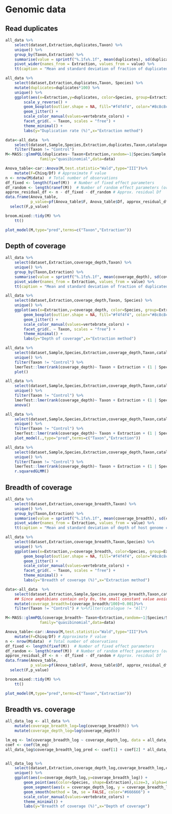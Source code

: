 # Genomic data

## Read duplicates

```r
all_data %>%
    select(dataset,Extraction,duplicates,Taxon) %>%
    unique() %>%
    group_by(Taxon,Extraction) %>%
    summarise(value = sprintf("%.1f±%.1f", mean(duplicates), sd(duplicates))) %>%
    pivot_wider(names_from = Extraction, values_from = value) %>%
    tt(caption = "Mean and standard deviation of fraction of duplicated reads")
```

```r
all_data %>%
    select(dataset,Extraction,duplicates,Taxon, Species) %>%
    mutate(duplicates=duplicates*100) %>%
    unique() %>%
    ggplot(aes(x=Extraction,y=duplicates, color=Species, group=Extraction)) + 
        scale_y_reverse() +
        geom_boxplot(outlier.shape = NA, fill="#f4f4f4", color="#8c8c8c") + 
        geom_jitter() + 
        scale_color_manual(values=vertebrate_colors) +
        facet_grid(. ~ Taxon, scales = "free") +
        theme_minimal() +
        labs(y="Duplication rate (%)",x="Extraction method")
```

```r
data<-all_data  %>%
    select(dataset,Sample,Species,Extraction,duplicates,Taxon,catalogue) %>%
    filter(Taxon != "Control") 
M<-MASS::glmmPQL(duplicates~ Taxon+Extraction,random=~1|Species/Sample,
               family="quasibinomial",data=data)

Anova_table<-car::Anova(M,test.statistic="Wald",type="III")%>%
    mutate(F=Chisq/Df) # Approximate F value
n <- nrow(M$data)  # Total number of observations
df_fixed <- length(fixef(M))  # Number of fixed effect parameters
df_random <- length(ranef(M))  # Number of random effect parameters (or levels)
approx_residual_df <- n - df_fixed - df_random # Approx. residual Df
data.frame(Anova_table,
           p_value=pf(Anova_table$F, Anova_table$Df, approx_residual_df, lower.tail = FALSE))%>%
  select(F,p_value)

broom.mixed::tidy(M) %>%
    tt()

plot_model(M,type="pred",terms=c("Taxon","Extraction"))
```

## Depth of coverage

```r
all_data %>%
    select(dataset,Extraction,coverage_depth,Taxon) %>%
    unique() %>%
    group_by(Taxon,Extraction) %>%
    summarise(value = sprintf("%.1f±%.1f", mean(coverage_depth), sd(coverage_depth))) %>%
    pivot_wider(names_from = Extraction, values_from = value) %>%
    tt(caption = "Mean and standard deviation of fraction of duplicated reads")
```

```r
all_data %>%
    select(dataset,Extraction,coverage_depth,Taxon, Species) %>%
    unique() %>%
    ggplot(aes(x=Extraction,y=coverage_depth, color=Species, group=Extraction)) + 
        geom_boxplot(outlier.shape = NA, fill="#f4f4f4", color="#8c8c8c") + 
        geom_jitter() + 
        scale_color_manual(values=vertebrate_colors) +
        facet_grid(. ~ Taxon, scales = "free") +
        theme_minimal() +
        labs(y="Depth of coverage",x="Extraction method")
```

```r
all_data %>%
    select(dataset,Sample,Species,Extraction,coverage_depth,Taxon,catalogue) %>%
    unique() %>%
    filter(Taxon != "Control") %>%
    lmerTest::lmer(rank(coverage_depth)~ Taxon + Extraction + (1 | Species/Sample), data = ., REML = TRUE) %>%
    plot()

all_data %>%
    select(dataset,Sample,Species,Extraction,coverage_depth,Taxon,catalogue) %>%
    unique() %>%
    filter(Taxon != "Control") %>%
    lmerTest::lmer(rank(coverage_depth)~ Taxon + Extraction + (1 | Species/Sample), data = ., REML = TRUE) %>%
    anova()

all_data %>%
    select(dataset,Sample,Species,Extraction,coverage_depth,Taxon,catalogue) %>%
    unique() %>%
    filter(Taxon != "Control") %>%
    lmerTest::lmer(rank(coverage_depth)~ Taxon + Extraction + (1 | Species/Sample), data = ., REML = TRUE) %>%
    plot_model(.,type="pred",terms=c("Taxon","Extraction"))

all_data %>%
    select(dataset,Sample,Species,Extraction,coverage_depth,Taxon,catalogue) %>%
    unique() %>%
    filter(Taxon != "Control") %>%
    lmerTest::lmer(rank(coverage_depth)~ Taxon + Extraction + (1 | Species/Sample), data = ., REML = TRUE) %>%
    r.squaredGLMM()
```

## Breadth of coverage

```r
all_data %>%
    select(dataset,Extraction,coverage_breadth,Taxon) %>%
    unique() %>%
    group_by(Taxon,Extraction) %>%
    summarise(value = sprintf("%.1f±%.1f", mean(coverage_breadth), sd(coverage_breadth))) %>%
    pivot_wider(names_from = Extraction, values_from = value) %>%
    tt(caption = "Mean and standard deviation of depth of host genome coverage")
```

```r
all_data %>%
    select(dataset,Extraction,coverage_breadth,Taxon,Species) %>%
    unique() %>%
    ggplot(aes(x=Extraction,y=coverage_breadth, color=Species, group=Extraction)) + 
        geom_boxplot(outlier.shape = NA, fill="#f4f4f4", color="#8c8c8c") + 
        geom_jitter() + 
        scale_color_manual(values=vertebrate_colors) +
        facet_grid(. ~ Taxon, scales = "free") +
        theme_minimal() +
        labs(y="Breadth of coverage (%)",x="Extraction method")
```

```r
data<-all_data  %>%
    select(dataset,Extraction,Sample,Species,coverage_breadth,Taxon,catalogue) %>%
    ## Since amphibians contain only 0s, the small constant value avoid extremely large confidence intervals for that group
    mutate(coverage_breadth=(coverage_breadth/100)+0.001)%>%
    filter(Taxon != "Control") # %>%filter(catalogue != "All")

M<-MASS::glmmPQL(coverage_breadth~ Taxon+Extraction,random=~1|Species/Sample,
               family="quasibinomial",data=data)

Anova_table<-car::Anova(M,test.statistic="Wald",type="III")%>%
    mutate(F=Chisq/Df) # Approximate F value
n <- nrow(M$data)  # Total number of observations
df_fixed <- length(fixef(M))  # Number of fixed effect parameters
df_random <- length(ranef(M))  # Number of random effect parameters (or levels)
approx_residual_df <- n - df_fixed - df_random # Approx. residual Df
data.frame(Anova_table,
           p_value=pf(Anova_table$F, Anova_table$Df, approx_residual_df, lower.tail = FALSE))%>%
  select(F,p_value)

broom.mixed::tidy(M) %>%
    tt()

plot_model(M,type="pred",terms=c("Taxon","Extraction"))
```

## Breadth vs. coverage

```r
all_data_log <- all_data %>%
    mutate(coverage_breadth_log=log(coverage_breadth)) %>%
    mutate(coverage_depth_log=log(coverage_depth)) 

lm_eq <- lm(coverage_breadth_log ~ coverage_depth_log, data = all_data_log %>% filter(coverage_depth_log != -Inf ,coverage_breadth_log != -Inf))
coef <- coef(lm_eq)
all_data_log$coverage_breadth_log_pred <- coef[1] + coef[2] * all_data_log$coverage_depth_log


all_data_log %>%
    select(dataset,Extraction,coverage_depth_log,coverage_breadth_log,coverage_breadth_log_pred,Taxon,Species,Sample) %>%
    unique() %>%
    ggplot(aes(x=coverage_depth_log,y=coverage_breadth_log)) + 
        geom_point(aes(color=Species, shape=Extraction),size=3, alpha=0.9) + 
        geom_segment(aes(x = coverage_depth_log, y = coverage_breadth_log, xend = coverage_depth_log, yend = coverage_breadth_log_pred, color=Species), alpha=0.9)+
        geom_smooth(method = lm, se = FALSE, color="#666666") +
        scale_color_manual(values=vertebrate_colors) +
        theme_minimal() +
        labs(y="Breadth of coverage (%)",x="Depth of coverage")
```

